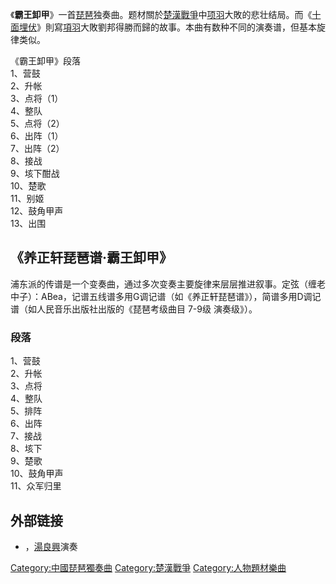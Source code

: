 {{Refimprove|time=2021-09-30T05:24:45+00:00}}
《'''霸王卸甲'''》一首[[琵琶|琵琶]]独奏曲。题材關於[[楚漢戰爭|楚漢戰爭]]中[[项羽|项羽]]大敗的悲壮结局。而《[[十面埋伏_(樂曲)|十面埋伏]]》則寫[[項羽|項羽]]大敗劉邦得勝而歸的故事。本曲有数种不同的演奏谱，但基本旋律类似。

《霸王卸甲》段落  <br />
1、营鼓  <br />
2、升帐  <br />
3、点将（1）  <br />
4、整队  <br />
5、点将（2）  <br />
6、出阵（1）  <br />
7、出阵（2）  <br />
8、接战  <br />
9、垓下酣战  <br />
10、楚歌  <br />
11、别姬  <br />
12、鼓角甲声  <br />
13、出围  <br />

== 《养正轩琵琶谱·霸王卸甲》 ==
浦东派的传谱是一个变奏曲，通过多次变奏主要旋律来层层推进叙事。定弦（缠老中子）：ABea，记谱五线谱多用G调记谱（如《养正轩琵琶谱》），简谱多用D调记谱（如人民音乐出版社出版的《琵琶考级曲目 7-9级 演奏级》）。
=== 段落 ===
1、营鼓  <br />
2、升帐  <br />
3、点将 <br />
4、整队  <br />
5、排阵  <br />
6、出阵  <br />
7、接战  <br />
8、垓下  <br />
9、楚歌  <br />
10、鼓角甲声  <br />
11、众军归里  <br />

==外部链接==
* {{YouTube|dz7SYMoJVjk|〈霸王卸甲〉}}，[[湯良興|湯良興]]演奏

{{歌曲小作品}}
[[Category:中國琵琶獨奏曲|Category:中國琵琶獨奏曲]]
[[Category:楚漢戰爭|Category:楚漢戰爭]]
[[Category:人物題材樂曲|Category:人物題材樂曲]]